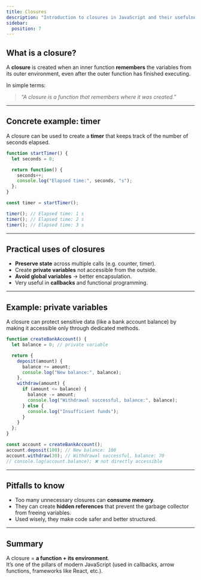 ```yaml
---
title: Closures
description: "Introduction to closures in JavaScript and their usefulness in preserving state."
sidebar:
  position: 7
---
```


## What is a closure?

A **closure** is created when an inner function **remembers** the variables from its outer environment, even after the outer function has finished executing.  

In simple terms:  
> *“A closure is a function that remembers where it was created.”*

---

## Concrete example: timer

A closure can be used to create a **timer** that keeps track of the number of seconds elapsed.

```js
function startTimer() {
  let seconds = 0;

  return function() {
    seconds++;
    console.log("Elapsed time:", seconds, "s");
  };
}

const timer = startTimer();

timer(); // Elapsed time: 1 s
timer(); // Elapsed time: 2 s
timer(); // Elapsed time: 3 s
```

---

## Practical uses of closures

- **Preserve state** across multiple calls (e.g. counter, timer).  
- Create **private variables** not accessible from the outside.  
- **Avoid global variables** → better encapsulation.  
- Very useful in **callbacks** and functional programming.  

---

## Example: private variables

A closure can protect sensitive data (like a bank account balance) by making it accessible only through dedicated methods.

```js
function createBankAccount() {
  let balance = 0; // private variable

  return {
    deposit(amount) {
      balance += amount;
      console.log("New balance:", balance);
    },
    withdraw(amount) {
      if (amount <= balance) {
        balance -= amount;
        console.log("Withdrawal successful, balance:", balance);
      } else {
        console.log("Insufficient funds");
      }
    }
  };
}

const account = createBankAccount();
account.deposit(100); // New balance: 100
account.withdraw(30); // Withdrawal successful, balance: 70
// console.log(account.balance); ❌ not directly accessible
```

---

## Pitfalls to know

- Too many unnecessary closures can **consume memory**.  
- They can create **hidden references** that prevent the garbage collector from freeing variables.  
- Used wisely, they make code safer and better structured.  

---

## Summary

A closure = **a function + its environment**.  
It’s one of the pillars of modern JavaScript (used in callbacks, arrow functions, frameworks like React, etc.).  
